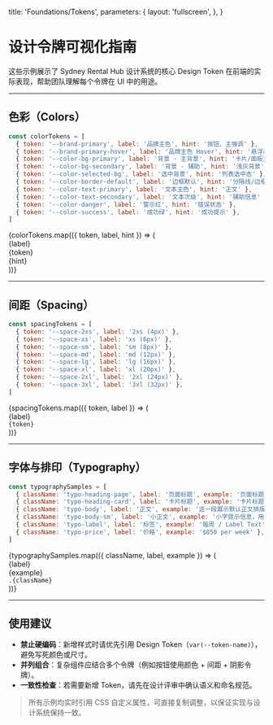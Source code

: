 

  title: 'Foundations/Tokens',
  parameters: {
    layout: 'fullscreen',
  },
}


# 设计令牌可视化指南

这些示例展示了 Sydney Rental Hub 设计系统的核心 Design Token 在前端的实际表现，帮助团队理解每个令牌在 UI 中的用途。

---

## 色彩（Colors）

```jsx
const colorTokens = [
  { token: '--brand-primary', label: '品牌主色', hint: '按钮、主强调' },
  { token: '--brand-primary-hover', label: '品牌主色 Hover', hint: '悬浮态' },
  { token: '--color-bg-primary', label: '背景 - 主背景', hint: '卡片/面板主体' },
  { token: '--color-bg-secondary', label: '背景 - 辅助', hint: '浅灰背景' },
  { token: '--color-selected-bg', label: '选中背景', hint: '列表选中态' },
  { token: '--color-border-default', label: '边框默认', hint: '分隔线/边框' },
  { token: '--color-text-primary', label: '文本主色', hint: '正文' },
  { token: '--color-text-secondary', label: '文本次级', hint: '辅助信息' },
  { token: '--color-danger', label: '警示红', hint: '错误状态' },
  { token: '--color-success', label: '成功绿', hint: '成功提示' },
]
```

<div style={{display: 'grid', gap: '16px', gridTemplateColumns: 'repeat(auto-fill, minmax(180px, 1fr))'}}>
  {colorTokens.map(({ token, label, hint }) => (
    <div key={token} style={{border: '1px solid var(--color-border-default)', borderRadius: '8px', overflow: 'hidden', display: 'flex', flexDirection: 'column', minHeight: '120px'}}>
      <div style={{height: '64px', background: `var(${token})`}} />
      <div style={{padding: '12px'}}>
        <div style={{fontWeight: 600}}>{label}</div>
        <div style={{fontFamily: 'var(--font-family-en-sans)', fontSize: '12px', color: 'var(--color-text-secondary)'}}>{token}</div>
        <div style={{marginTop: '4px', fontSize: '12px', color: 'var(--color-text-secondary)'}}>{hint}</div>
      </div>
    </div>
  ))}
</div>

---

## 间距（Spacing）

```jsx
const spacingTokens = [
  { token: '--space-2xs', label: '2xs (4px)' },
  { token: '--space-xs', label: 'xs (6px)' },
  { token: '--space-sm', label: 'sm (8px)' },
  { token: '--space-md', label: 'md (12px)' },
  { token: '--space-lg', label: 'lg (16px)' },
  { token: '--space-xl', label: 'xl (20px)' },
  { token: '--space-2xl', label: '2xl (24px)' },
  { token: '--space-3xl', label: '3xl (32px)' },
]
```

<div style={{display: 'flex', flexDirection: 'column', gap: '12px', padding: '8px 0'}}>
  {spacingTokens.map(({ token, label }) => (
    <div key={token} style={{display: 'flex', alignItems: 'center', gap: '16px'}}>
      <div style={{width: '120px', fontFamily: 'var(--font-family-en-sans)', fontSize: '14px', color: 'var(--color-text-secondary)'}}>{label}</div>
      <div style={{flex: 1, background: 'var(--color-bg-muted)', border: '1px solid var(--color-border-default)', borderRadius: '6px', height: '8px', position: 'relative'}}>
        <div style={{position: 'absolute', left: 0, top: 0, bottom: 0, width: `var(${token})`, background: 'var(--brand-primary)', borderRadius: '6px'}} />
      </div>
      <code style={{fontSize: '12px', color: 'var(--color-text-secondary)'}}>{token}</code>
    </div>
  ))}
</div>

---

## 字体与排印（Typography）

```jsx
const typographySamples = [
  { className: 'typo-heading-page', label: '页面标题', example: '页面标题 / Heading Page' },
  { className: 'typo-heading-card', label: '卡片标题', example: '卡片标题 / Heading Card' },
  { className: 'typo-body', label: '正文', example: '这一段展示默认正文排版风格。' },
  { className: 'typo-body-sm', label: '小正文', example: '小字提示信息，用于辅助说明。' },
  { className: 'typo-label', label: '标签', example: '每周 / Label Text' },
  { className: 'typo-price', label: '价格', example: '$850 per week' },
]
```

<div style={{display: 'flex', flexDirection: 'column', gap: '16px', padding: '8px 0'}}>
  {typographySamples.map(({ className, label, example }) => (
    <div key={className} style={{border: '1px solid var(--color-border-default)', borderRadius: '8px', padding: '16px', background: 'var(--color-bg-primary)'}}>
      <div style={{fontSize: '12px', color: 'var(--color-text-secondary)', marginBottom: '4px'}}>{label}</div>
      <div className={className}>{example}</div>
      <code style={{fontSize: '12px', color: 'var(--color-text-secondary)'}}>.{className}</code>
    </div>
  ))}
</div>

---

## 使用建议

- **禁止硬编码**：新增样式时请优先引用 Design Token（`var(--token-name)`），避免写死颜色或尺寸。
- **并列组合**：复杂组件应结合多个令牌（例如按钮使用颜色 + 间距 + 阴影令牌）。
- **一致性检查**：若需要新增 Token，请先在设计评审中确认语义和命名规范。

> 所有示例均实时引用 CSS 自定义属性，可直接复制调整，以保证实现与设计系统保持一致。
